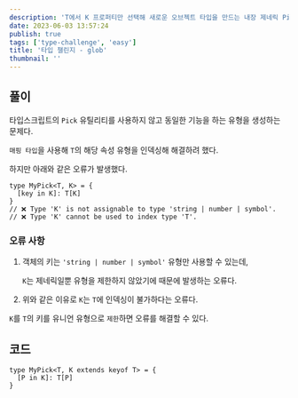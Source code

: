```yaml
---
description: 'T에서 K 프로퍼티만 선택해 새로운 오브젝트 타입을 만드는 내장 제네릭 Pick<T, K>을 이를 사용하지 않고 구현'
date: 2023-06-03 13:57:24
publish: true
tags: ['type-challenge', 'easy']
title: '타입 챌린지 - glob'
thumbnail: ''
---
```


## 풀이

타입스크립트의 `Pick` 유틸리티를 사용하지 않고 동일한 기능을 하는 유형을 생성하는 문제다.

`매핑 타입`을 사용해 `T`의 해당 속성 유형을 인덱싱해 해결하려 했다.

하지만 아래와 같은 오류가 발생했다.

```tsx
type MyPick<T, K> = {
  [key in K]: T[K]
}
// ❌ Type 'K' is not assignable to type 'string | number | symbol'.
// ❌ Type 'K' cannot be used to index type 'T'.
```

### 오류 사항

1. 객체의 키는 `'string | number | symbol'` 유형만 사용할 수 있는데,

   `K`는 제네릭일뿐 유형을 제한하지 않았기에 때문에 발생하는 오류다.

2. 위와 같은 이유로 `K`는 `T`에 인덱싱이 불가하다는 오류다.

`K`를 `T`의 키를 유니언 유형으로 `제한`하면 오류를 해결할 수 있다.

## 코드

```tsx
type MyPick<T, K extends keyof T> = {
  [P in K]: T[P]
}
```
